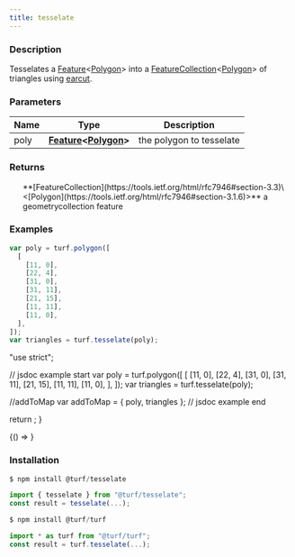 ```yaml
---
title: tesselate
---
```



### Description

Tesselates a [Feature](https://tools.ietf.org/html/rfc7946#section-3.2)\<[Polygon](https://tools.ietf.org/html/rfc7946#section-3.1.6)> into a [FeatureCollection](https://tools.ietf.org/html/rfc7946#section-3.3)\<[Polygon](https://tools.ietf.org/html/rfc7946#section-3.1.6)> of triangles
using [earcut](https://github.com/mapbox/earcut).

### Parameters

| Name | Type                                                                                                                          | Description              |
| ---- | ----------------------------------------------------------------------------------------------------------------------------- | ------------------------ |
| poly | **[Feature](https://tools.ietf.org/html/rfc7946#section-3.2)\<[Polygon](https://tools.ietf.org/html/rfc7946#section-3.1.6)>** | the polygon to tesselate |

### Returns

<ul>
  **[FeatureCollection](https://tools.ietf.org/html/rfc7946#section-3.3)\<[Polygon](https://tools.ietf.org/html/rfc7946#section-3.1.6)>** a geometrycollection feature

</ul>

### Examples

```javascript
var poly = turf.polygon([
  [
    [11, 0],
    [22, 4],
    [31, 0],
    [31, 11],
    [21, 15],
    [11, 11],
    [11, 0],
  ],
]);
var triangles = turf.tesselate(poly);
```

  "use strict";

// jsdoc example start
var poly = turf.polygon([
[
[11, 0],
[22, 4],
[31, 0],
[31, 11],
[21, 15],
[11, 11],
[11, 0],
],
]);
var triangles = turf.tesselate(poly);

//addToMap
var addToMap = { poly, triangles };
// jsdoc example end

return <ExampleMap addToMap={addToMap} />;
}

<!-- prettier-ignore -->
<BrowserOnly>{() => <Map0 />}</BrowserOnly>

### Installation

```javascript
$ npm install @turf/tesselate

import { tesselate } from "@turf/tesselate";
const result = tesselate(...);
```

```javascript
$ npm install @turf/turf

import * as turf from "@turf/turf";
const result = turf.tesselate(...);
```
